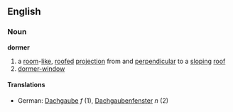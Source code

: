 ==English==
===Noun===
'''dormer'''
# a [[room]]-[[like]], [[roof]]ed [[projection]] from and [[perpendicular]] to a [[sloping]] [[roof]]
# [[dormer-window]]
====Translations====
*German: [[Dachgaube]] ''f'' (1), [[Dachgaubenfenster]] ''n'' (2)